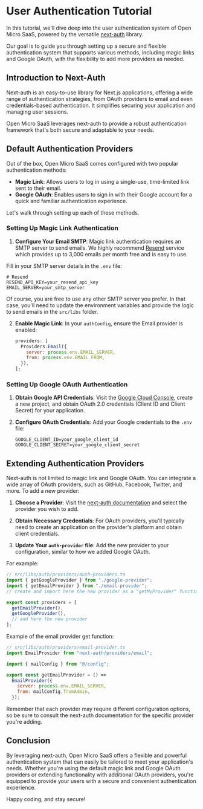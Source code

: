 # User Authentication Tutorial

In this tutorial, we'll dive deep into the user authentication system of Open Micro SaaS, powered by the versatile [next-auth](https://next-auth.js.org/) library.

Our goal is to guide you through setting up a secure and flexible authentication system that supports various methods, including magic links and Google OAuth, with the flexibility to add more providers as needed.

## Introduction to Next-Auth

Next-auth is an easy-to-use library for Next.js applications, offering a wide range of authentication strategies, from OAuth providers to email and even credentials-based authentication. It simplifies securing your application and managing user sessions.

Open Micro SaaS leverages next-auth to provide a robust authentication framework that's both secure and adaptable to your needs.

## Default Authentication Providers

Out of the box, Open Micro SaaS comes configured with two popular authentication methods:

- **Magic Link**: Allows users to log in using a single-use, time-limited link sent to their email.
- **Google OAuth**: Enables users to sign in with their Google account for a quick and familiar authentication experience.

Let's walk through setting up each of these methods.

### Setting Up Magic Link Authentication

1. **Configure Your Email SMTP**: Magic link authentication requires an SMTP server to send emails. We highly recommend [Resend](https://resend.com/overview) service which provides up to 3,000 emails per month free and is easy to use.

Fill in your SMTP server details in the `.env` file:

```env
# Resend
RESEND_API_KEY=your_resend_api_key
EMAIL_SERVER=your_smtp_server
```

Of course, you are free to use any other SMTP server you prefer. In that case, you'll need to update the environment variables and provide the logic to send emails in the `src/libs` folder.

2. **Enable Magic Link**: In your `authConfig`, ensure the Email provider is enabled:

   ```js
   providers: [
     Providers.Email({
       server: process.env.EMAIL_SERVER,
       from: process.env.EMAIL_FROM,
     }),
   ];
   ```

### Setting Up Google OAuth Authentication

1. **Obtain Google API Credentials**: Visit the [Google Cloud Console](https://console.cloud.google.com/), create a new project, and obtain OAuth 2.0 credentials (Client ID and Client Secret) for your application.

2. **Configure OAuth Credentials**: Add your Google credentials to the `.env` file:

   ```env
   GOOGLE_CLIENT_ID=your_google_client_id
   GOOGLE_CLIENT_SECRET=your_google_client_secret
   ```

## Extending Authentication Providers

Next-auth is not limited to magic link and Google OAuth. You can integrate a wide array of OAuth providers, such as GitHub, Facebook, Twitter, and more. To add a new provider:

1. **Choose a Provider**: Visit the [next-auth documentation](https://next-auth.js.org/configuration/providers) and select the provider you wish to add.

2. **Obtain Necessary Credentials**: For OAuth providers, you'll typically need to create an application on the provider's platform and obtain client credentials.

3. **Update Your `auth-provider` file**: Add the new provider to your configuration, similar to how we added Google OAuth.

For example:

```js
// src/libs/auth/providers/auth-providers.ts
import { getGoogleProvider } from "./google-provider";
import { getEmailProvider } from "./email-provider";
// create and import here the new provider as a "getMyProvider" function name.

export const providers = [
  getEmailProvider(),
  getGoogleProvider(),
  // add here the new provider
];
```

Example of the email provider get function:

```js
// src/libs/auth/providers/email-provider.ts
import EmailProvider from "next-auth/providers/email";

import { mailConfig } from "@/config";

export const getEmailProvider = () =>
  EmailProvider({
    server: process.env.EMAIL_SERVER,
    from: mailConfig.fromAdmin,
  });
```

Remember that each provider may require different configuration options, so be sure to consult the next-auth documentation for the specific provider you're adding.

## Conclusion

By leveraging next-auth, Open Micro SaaS offers a flexible and powerful authentication system that can easily be tailored to meet your application's needs. Whether you're using the default magic link and Google OAuth providers or extending functionality with additional OAuth providers, you're equipped to provide your users with a secure and convenient authentication experience.

Happy coding, and stay secure!
